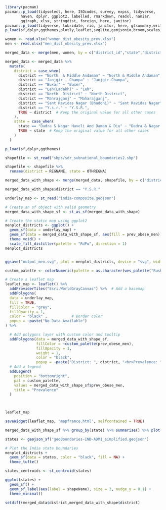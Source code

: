 ```r
library(pacman)
pacman::p_load(tidyselect, here, ISOcodes, survey, expss, tidyverse,
       haven, dplyr, ggplot2, labelled, rmarkdown, readxl, naniar,
       ggiraph, xlsx, stringdist, foreign, here, janitor)
pacman::p_load(tidyverse, lubridate, rio, janitor, here, gtsummary,writexl,openxlsx)
p_load(sf,dplyr,ggthemes,plotly,leaflet,svglite,geojsonio,broom,scales,ggpattern,maptools,htmlwidgets)

```

```r
women <- read.xlsx("women_dist_obesity_prev.xlsx")
men <- read.xlsx("men_dist_obesity_prev.xlsx")
```


```r
merged_data <- merge(men, women, by = c("district_id","state","district"), suffixes = c("_men", "_women"))
```

```r
merged_data <- merged_data %>%
  mutate(
    district = case_when(
      district == "North  & Middle Andaman" ~ "North & Middle Andaman",
      district == "Janjgir - Champa" ~ "Janjgir-Champa",
      district == "Buxar" ~ "Buxer",
      district == "Leh(Ladakh)" ~ "Leh",
      district == "North  District" ~ "North District",
      district == "Mahrajganj" ~ "Maharajganj",
      district == "Sant Ravidas Nagar (Bhadohi)" ~ "Sant Ravidas Nagar",
      district == "Y.s.r." ~ "Y.S.R.",
      TRUE ~ district  # Keep the original value for all other cases
    ),
    state = case_when(
      state == "Dadra & Nagar Haveli And Daman & Diu" ~ "Dadra & Nagar Haveli & Daman & Diu",
      TRUE ~ state  # Keep the original value for all other cases
    )
  )
```


```r
p_load(sf,dplyr,ggthemes)

shapefile <- st_read("shps/sdr_subnational_boundaries2.shp")

```

```r
shapefile <- shapefile %>%
  rename(district = REGNAME, state = OTHREGNA)
```

```r
merged_data_with_shape <- merge(merged_data, shapefile, by = c("district","state"))

```

```r
merged_data_with_shape$district == "Y.S.R."
```

```r
underlay_map <- st_read("india-composite.geojson")
```


```r
# Create an sf object with valid geometry
merged_data_with_shape_sf <- st_as_sf(merged_data_with_shape)

# Create the static map using ggplot2
menplot_districts <- ggplot() + 
  geom_sf(data = underlay_map) +
  geom_sf(data = merged_data_with_shape_sf, aes(fill = prev_obese_men)) +
  theme_void() +
  scale_fill_distiller(palette = "RdPu", direction = 1)
menplot_districts


ggsave("output_men.svg", plot = menplot_districts, device = "svg", width = 10, height = 8, units = "in")

```
```r
custom_palette <- colorNumeric(palette = as.character(wes_palette("Rushmore1",type = "continuous")), domain = merged_data_with_shape_sf$prev_obese_men,)

# Create a leaflet map
leaflet_map <- leaflet() %>%
  addProviderTiles("Esri.WorldGrayCanvas") %>%  # Add a basemap
  addPolygons(
  data = underlay_map,
  fill = TRUE,
  fillColor = "grey",
  fillOpacity = 1,
  color = "black" ,           # Border color
  popup = ~paste("No Data Available")
) %>% 

  # Add polygons layer with custom color and tooltip
  addPolygons(data = merged_data_with_shape_sf,
              fillColor = ~custom_palette(prev_obese_men),
              fillOpacity = 1,
              weight = 1,
              color = "black",
              popup = ~paste("District: ", district, "<br>Prevalence: ", prev_obese_men, "%")) %>% 
  # Add a legend
  addLegend(
    position = "bottomright",
    pal = custom_palette,
    values = merged_data_with_shape_sf$prev_obese_men,
    title = "Prevalence"
  )
  


leaflet_map
```


```r
saveWidget(leaflet_map, 'mapfrance.html', selfcontained = TRUE)

```

```r
merged_data_with_shape_sf %>% group_by(state) %>% summarise() %>% plot()

```

```r

states <- geojson_sf("geoBoundaries-IND-ADM1_simplified.geojson")

# Plot the India state boundaries
menplot_districts + 
  geom_sf(data = states, color = "black", fill = NA) +
  theme_tufte()
```
```r
states_centroids <- st_centroid(states)

ggplot(states) +
  geom_sf() +
  geom_sf_label(aes(label = shapeName), size = 3, nudge_y = 0.1) +
  theme_minimal()
```

```r
setdiff(merged_data$district,merged_data_with_shape$district)
```


